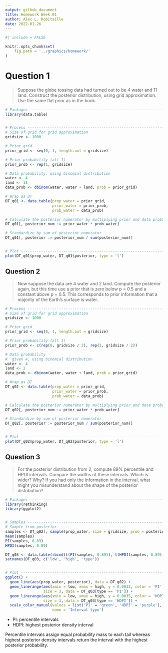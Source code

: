```yaml
---
output: github_document
title: Homework Week 01
author: Alec L. Robitaille
date: 2022-01-26
---
```


```r
#| include = FALSE

knitr::opts_chunk$set(
	fig.path = '../graphics/homework/'
)
```




# Question 1

> Suppose the globe tossing data had turned out to be 4 water and 11 land.
Construct the posterior distribution, using grid approximation. Use the same
flat prior as in the book.


```r
# Packages --------------------------------------------------------------------
library(data.table)


# Process ---------------------------------------------------------------------
# Size of grid for grid approximation
gridsize <- 1000

# Prior grid
prior_grid <- seq(0, 1, length.out = gridsize)

# Prior probability (all 1)
prior_prob <- rep(1, gridsize)

# Data probability, using binomial distribution
water <- 4
land <- 11
data_prob <- dbinom(water, water + land, prob = prior_grid)

# Wrap as DT
DT_q01 <- data.table(prop_water = prior_grid,
                     prior_water = prior_prob,
                     prob_water = data_prob)

# Calculate the posterior numerator by multiplying prior and data probability
DT_q01[, posterior_num := prior_water * prob_water]

# Standardize by sum of posterior numerator
DT_q01[, posterior := posterior_num / sum(posterior_num)]


# Plot -------------------------------------------------------------------------
plot(DT_q01$prop_water, DT_q01$posterior, type = 'l')
```


## Question 2

>  Now suppose the data are 4 water and 2 land. Compute the posterior again, but
this time use a prior that is zero below p = 0.5 and a constant above p = 0.5.
This corresponds to prior information that a majority of the Earth’s surface is
water.


```r
# Process ---------------------------------------------------------------------
# Size of grid for grid approximation
gridsize <- 1000

# Prior grid
prior_grid <- seq(0, 1, length.out = gridsize)

# Prior probability (all 1)
prior_prob <- c(rep(0, gridsize / 2), rep(1, gridsize / 2))

# Data probability
#  given 4, using binomial distribution
water <- 4
land <- 2
data_prob <- dbinom(water, water + land, prob = prior_grid)

# Wrap as DT
DT_q02 <- data.table(prop_water = prior_grid,
                     prior_water = prior_prob,
                     prob_water = data_prob)

# Calculate the posterior numerator by multiplying prior and data probability
DT_q02[, posterior_num := prior_water * prob_water]

# Standardize by sum of posterior numerator
DT_q02[, posterior := posterior_num / sum(posterior_num)]


# Plot -------------------------------------------------------------------------
plot(DT_q02$prop_water, DT_q02$posterior, type = 'l')
```


## Question 3

> For the posterior distribution from 2, compute 89% percentile and HPDI
intervals. Compare the widths of these intervals. Which is wider? Why? If you
had only the information in the interval, what might you misunderstand about the
shape of the posterior distribution?



```r
# Packages ---------------------------------------------------------------------
library(rethinking)
library(ggplot2)


# Samples ----------------------------------------------------------------------
# Sample from posterior
samples <- DT_q02[, sample(prop_water, size = gridsize, prob = posterior, replace = TRUE)]
mean(samples)
PI(samples, 0.89)
HPDI(samples, 0.89)

DT_q03 <- data.table(rbind(t(PI(samples, 0.89)), t(HPDI(samples, 0.89))), c('PI', 'HDPI'))
setnames(DT_q03, c('low', 'high', 'type'))


# Plot -------------------------------------------------------------------------
ggplot() +
  geom_line(aes(prop_water, posterior), data = DT_q02) +
  geom_linerange(aes(xmin = low, xmax = high, y = 0.0033, color = 'PI'), 
                 size = 3, data = DT_q03[type == 'PI']) +
  geom_linerange(aes(xmin = low, xmax = high, y = 0.0035, color = 'HDPI'), 
                 size = 3, data = DT_q03[type == 'HDPI']) +
  scale_color_manual(values = list('PI' = 'green', 'HDPI' = 'purple'),
                     name = 'Interval type')
```

* PI: percentile intervals
* HDPI: highest posterior density interval 

Percentile intervals assign equal probability mass to each tail whereas 
highest posterior density intervals return the interval with the highest posterior
probability. 